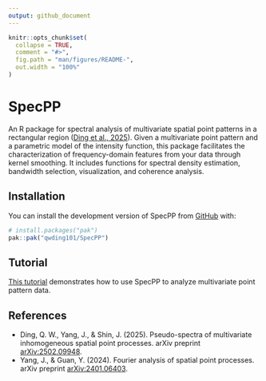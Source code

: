 ```yaml
---
output: github_document
---
```


<!-- README.md is generated from README.Rmd. Please edit that file -->

```r
knitr::opts_chunk$set(
  collapse = TRUE,
  comment = "#>",
  fig.path = "man/figures/README-",
  out.width = "100%"
)
```

# SpecPP

<!-- badges: start -->
<!-- badges: end -->

An R package for spectral analysis of multivariate spatial point patterns in a rectangular region ([Ding et al., 2025](https://arxiv.org/abs/2502.09948)). Given a multivariate point pattern and a parametric model of the intensity function, this package facilitates the characterization of frequency-domain features from your data through kernel smoothing. It includes functions for spectral density estimation, bandwidth selection, visualization, and coherence analysis.

## Installation
You can install the development version of SpecPP from [GitHub](https://github.com/) with:

``` r
# install.packages("pak")
pak::pak("qwding101/SpecPP")
```

## Tutorial
[This tutorial](https://qwding101.github.io/SpecPP/articles/lansing.html) demonstrates how to use SpecPP to analyze multivariate point pattern data.

## References
-   Ding, Q. W., Yang, J., & Shin, J. (2025). Pseudo-spectra of multivariate inhomogeneous spatial point processes. arXiv preprint [arXiv:2502.09948](https://arxiv.org/abs/2502.09948).
-   Yang, J., & Guan, Y. (2024). Fourier analysis of spatial point processes. arXiv preprint [arXiv:2401.06403](https://arxiv.org/abs/2401.06403).

<!-- You'll still need to render `README.Rmd` regularly, to keep `README.md` up-to-date. `devtools::build_readme()` is handy for this. In that case, don't forget to commit and push the resulting figure files, so they display on GitHub and CRAN. -->
